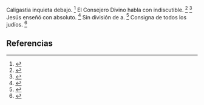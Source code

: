 Caligastia inquieta debajo. <ref>{{lib|LU|66|8|1}}</ref> El Consejero Divino habla con indiscutible. <ref>{{lib|LU|1|7|9}}</ref> <ref>{{lib|LU|6|8|8}}</ref> Jesús enseñó con absoluto. <ref>{{lib|LU|100|7|5}}</ref> Sin división de a. <ref>{{lib|LU|32|4|3}}</ref> Consigna de todos los judíos. <ref>{{lib|LU|173|2|3}}</ref> 

== Referencias ==

<references />
